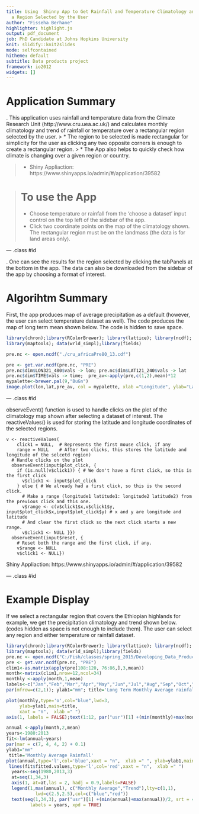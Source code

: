 ```yaml
---
title: Using  Shinny App to Get Rainfall and Temperature Climatology and Trend Over
  a Region Selected by the User
author: "Fisseha Berhane"
highlighter: highlight.js
output: pdf_document
job: PhD Candidate at Johns Hopkins University
knit: slidify::knit2slides
mode: selfcontained
hitheme: default
subtitle: Data products project
framework: io2012
widgets: []
---
```




 <h1>Application Summary </h1>

 . This application uses rainfall and temperature data from the Climate Research Unit (http://www.cru.uea.ac.uk/) and calculates monthly climatology and trend of rainfall or temperature over a rectangular region selected by the user. 
> * The region to be selected is made rectangular for simplicity for the user as clicking any two opposite corners is enough to create a rectangular region. 
> * The App also helps to quickly check how climate is changing over a given region or country.

> * Shiny Appliaction: https://www.shinyapps.io/admin/#/application/39582


>  <h1>To use the App </h1> 
 > * Choose temperature or rainfall from the 'choose a dataset' input control on the top left of the sidebar of the app. 
> *  Click two coordinate points on the map of the climatology shown. The rectangular region must be on the landmass (the data is for land areas only).


--- .class #id 

. One can see the results for the region selected by clicking the tabPanels at the bottom in the app. The data can also be downloaded from the sidebar of the app by choosing a format of interest.

 <h1>Algorihtm Summary </h1> 
 
First, the app produces map of average precipitation as a default (however, the user can select temperature dataset as well). The code produces the map of long term mean shown below. The code is hidden to save space.

```r
library(chron);library(RColorBrewer); library(lattice); library(ncdf); 
library(maptools); data(wrld_simpl);library(fields)

pre.nc <- open.ncdf("./cru_africaPre80_13.cdf")

pre <- get.var.ncdf(pre.nc, "PRE") 
pre.nc$dim$LON321_480$vals -> lon; pre.nc$dim$LAT121_240$vals -> lat
pre.nc$dim$TIME$vals -> time;  pre_av<-apply(pre,c(1,2),mean)*12
mypalette<-brewer.pal(9,"BuGn")
image.plot(lon,lat,pre_av, col = mypalette, xlab ="Longitude", ylab="Latitude", main ="Annual Average rainfall (mm/year)"); plot(wrld_simpl,add=TRUE)
```

--- .class #id 

observeEvent() function is used to handle clicks on the plot of the climatology map shown after selecting a dataset of interest.
The reactiveValues() is used for storing the latitude and longitude coordinates of the selected regions.
```
v <- reactiveValues(
    click1 = NULL,  # Represents the first mouse click, if any
    range = NULL    # After two clicks, this stores the latitude and longitude of the selcetd region)
  # Handle clicks on the plot
  observeEvent(input$plot_click, {
    if (is.null(v$click1)) { # We don't have a first click, so this is the first click
      v$click1 <- input$plot_click
    } else { # We already had a first click, so this is the second click.
      # Make a range (longitude1 latitude1: longitude2 latitude2) from the previous click and this one.
      v$range <- c(v$click1$x,v$click1$y, input$plot_click$x,input$plot_click$y) # x and y are longitude and latitude
      # And clear the first click so the next click starts a new range.
      v$click1 <- NULL }})
  observeEvent(input$reset, {
    # Reset both the range and the first click, if any.
    v$range <- NULL
    v$click1 <- NULL})
```
 Shiny Appliaction: https://www.shinyapps.io/admin/#/application/39582
  

--- .class #id

<h1>Example Display </h1> 
If we select a rectangular region that covers the Ethiopian highlands for example, we get the precipitation climatology and trend shown below. (codes hidden as space is not enough to include them). The user can select any region and either temperature or rainfall dataset.

```r
library(chron);library(RColorBrewer); library(lattice); library(ncdf); 
library(maptools); data(wrld_simpl);library(fields)
pre.nc <- open.ncdf("C:/Fish/classes/spring_2015/Developing_Data_Products/Data_products_project/version2/project/data//cru_africaPre80_13.cdf")
pre <- get.var.ncdf(pre.nc, "PRE")
clim1<-as.matrix(apply(pre[108:120, 76:86,],3,mean))
month<-matrix(clim1,nrow=12,ncol=34) 
monthly <-apply(month,1,mean)
labels<-c("Jan","Feb","Mar","Apr","May","Jun","Jul","Aug","Sep","Oct","Nov","Dec",sep = " ")
par(mfrow=c(2,1)); ylab1="mm"; title='Long Term Monthly Average rainfall'

plot(monthly,type='o',col="blue",lwd=3,
     ylab=ylab1,main=title,
     xaxt = "n",  xlab =" ")
axis(1, labels = FALSE);text(1:12, par("usr")[1] +(min(monthly)+max(monthly))/2, srt = 45, adj = 1,labels = labels, xpd = TRUE)

annual <-apply(month,2,mean)
years<-1980:2013
fit<-lm(annual~years)
par(mar = c(7, 4, 4, 2) + 0.1)
ylab1="mm"
 title='Monthly Average Rainfall'
plot(annual,type='l',col='blue',xaxt = "n",  xlab =" ", ylab=ylab1,main=title)
 lines(fit$fitted.values,type='l',col='red',xaxt = "n",  xlab =" ")
  years<-seq(1980,2013,3)
  at=seq(1,34,3)
  axis(1, at=at,las = 2, hadj = 0.9,labels=FALSE)
  legend(1,max(annual), c("Monthly Average","Trend"),lty=c(1,1),
           lwd=c(2.5,2.5),col=c("blue","red"))
  text(seq(1,34,3), par("usr")[1] +(min(annual)+max(annual))/2, srt = 45, adj = 1,
         labels = years, xpd = TRUE)
```


